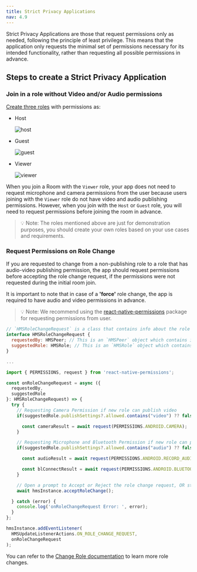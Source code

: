 ```yaml
---
title: Strict Privacy Applications
nav: 4.9
---
```


Strict Privacy Applications are those that request permissions only as needed, following the principle of least privilege. This means that the application only requests the minimal set of permissions necessary for its intended functionality, rather than requesting all possible permissions in advance.

## Steps to create a Strict Privacy Application

### Join in a role without Video and/or Audio permissions

[Create three roles](../foundation/templates-and-roles) with permissions as:

-   Host

    ![host](/docs/v2/flutter-host.png)

-   Guest

    ![guest](/docs/v2/flutter-guest.png)

-   Viewer

    ![viewer](/docs/v2/flutter-viewer.png)

When you join a Room with the `Viewer` role, your app does not need to request microphone and camera permissions from the user because users joining with the `Viewer` role do not have video and audio publishing permissions. However, when you join with the `Host` or `Guest` role, you will need to request permissions before joining the room in advance.

> 💡 Note: The roles mentioned above are just for demonstration purposes, you should create your own roles based on your use cases and requirements.

### Request Permissions on Role Change

If you are requested to change from a non-publishing role to a role that has audio-video publishing permission, the app should request permissions before accepting the role change request, if the permissions were not requested during the initial room join.

It is important to note that in case of a **'force'** role change, the app is required to have audio and video permissions in advance.

> 💡 Note: We recommend using the [react-native-permissions](https://www.npmjs.com/package/react-native-permissions) package for requesting permissions from user.

```js
// `HMSRoleChangeRequest` is a class that contains info about the role change request.
interface HMSRoleChangeRequest {
  requestedBy: HMSPeer; // This is an `HMSPeer` object which contains info about the peer who performed the role change
  suggestedRole: HMSRole; // This is an `HMSRole` object which contains info about the destination role
}

...

import { PERMISSIONS, request } from 'react-native-permissions';

const onRoleChangeRequest = async ({
  requestedBy,
  suggestedRole
}: HMSRoleChangeRequest) => {
  try {
    // Requesting Camera Permission if new role can publish video
    if(suggestedRole.publishSettings?.allowed.contains("video") ?? false) {

      const cameraResult = await request(PERMISSIONS.ANDROID.CAMERA);
    }

    // Requesting Microphone and Bluetooth Permission if new role can publish audio
    if(suggestedRole.publishSettings?.allowed.contains("audio") ?? false) {

      const audioResult = await request(PERMISSIONS.ANDROID.RECORD_AUDIO);

      const blConnectResult = await request(PERMISSIONS.ANDROID.BLUETOOTH_CONNECT);
    }

    // Open a prompt to Accept or Reject the role change request, OR straightaway accept the request
    await hmsInstance.acceptRoleChange();

  } catch (error) {
    console.log('onRoleChangeRequest Error: ', error);
  }
};

hmsInstance.addEventListener(
  HMSUpdateListenerActions.ON_ROLE_CHANGE_REQUEST,
  onRoleChangeRequest
);
```

You can refer to the [Change Role documentation](../features/change-role) to learn more role changes.
